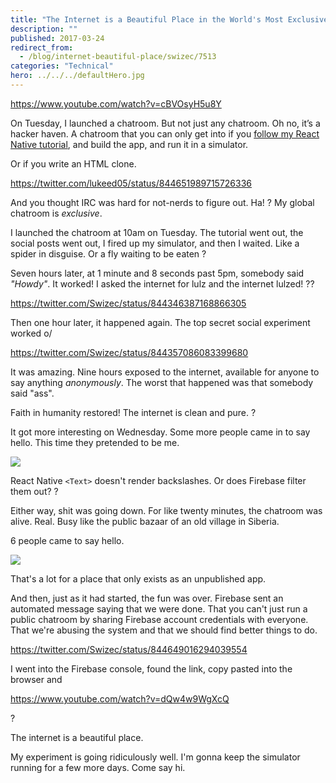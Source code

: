 ```yaml
---
title: "The Internet is a Beautiful Place in the World's Most Exclusive Chatroom"
description: ""
published: 2017-03-24
redirect_from:
  - /blog/internet-beautiful-place/swizec/7513
categories: "Technical"
hero: ../../../defaultHero.jpg
---
```


https://www.youtube.com/watch?v=cBVOsyH5u8Y

On Tuesday, I launched a chatroom. But not just any chatroom. Oh no, it’s a hacker haven. A chatroom that you can only get into if you [follow my React Native tutorial](http://school.shoutem.com/lectures/chat-app-firebase-redux-react-native/), and build the app, and run it in a simulator.

Or if you write an HTML clone.

https://twitter.com/lukeed05/status/844651989715726336

And you thought IRC was hard for not-nerds to figure out. Ha! ? My global chatroom is _exclusive_.

I launched the chatroom at 10am on Tuesday. The tutorial went out, the social posts went out, I fired up my simulator, and then I waited. Like a spider in disguise. Or a fly waiting to be eaten ?

Seven hours later, at 1 minute and 8 seconds past 5pm, somebody said _"Howdy"_. It worked! I asked the internet for lulz and the internet lulzed! ??

https://twitter.com/Swizec/status/844346387168866305

Then one hour later, it happened again. The top secret social experiment worked o/

https://twitter.com/Swizec/status/844357086083399680

It was amazing. Nine hours exposed to the internet, available for anyone to say anything _anonymously_. The worst that happened was that somebody said "ass".

Faith in humanity restored! The internet is clean and pure. ?

It got more interesting on Wednesday. Some more people came in to say hello. This time they pretended to be me.

![](https://swizec.com/wp-content/uploads/2017/03/screenshot1.png)

React Native `<Text>` doesn't render backslashes. Or does Firebase filter them out? ?

Either way, shit was going down. For like twenty minutes, the chatroom was alive. Real. Busy like the public bazaar of an old village in Siberia.

6 people came to say hello.

![](https://swizec.com/wp-content/uploads/2017/03/users-screenshot.png)

That's a lot for a place that only exists as an unpublished app.

And then, just as it had started, the fun was over. Firebase sent an automated message saying that we were done. That you can't just run a public chatroom by sharing Firebase account credentials with everyone. That we're abusing the system and that we should find better things to do.

https://twitter.com/Swizec/status/844649016294039554

I went into the Firebase console, found the link, copy pasted into the browser and

https://www.youtube.com/watch?v=dQw4w9WgXcQ

?

The internet is a beautiful place.

My experiment is going ridiculously well. I'm gonna keep the simulator running for a few more days. Come say hi.
